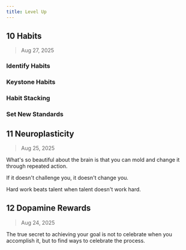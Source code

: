 ```yaml
---
title: Level Up
---
```


## 10 Habits

> Aug 27, 2025

### Identify Habits

### Keystone Habits

### Habit Stacking

### Set New Standards

## 11 Neuroplasticity

> Aug 25, 2025

What's so beautiful about the brain is that you can mold and change it through repeated action.

If it doesn't challenge you, it doesn't change you.

Hard work beats talent when talent doesn't work hard.

## 12 Dopamine Rewards

> Aug 24, 2025

The true secret to achieving your goal is not to celebrate when you accomplish it, but to find ways to celebrate the process.
